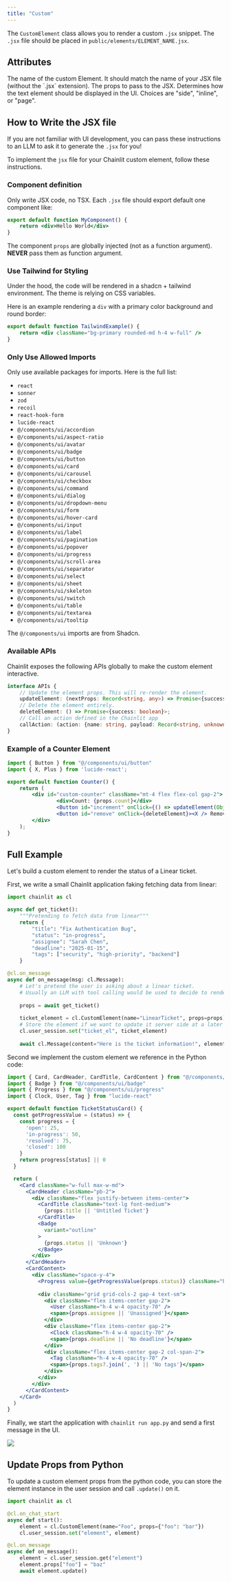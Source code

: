 ```yaml
---
title: "Custom"
---
```


The `CustomElement` class allows you to render a custom `.jsx` snippet. The `.jsx` file should be placed in `public/elements/ELEMENT_NAME.jsx`.

## Attributes

<ParamField path="name" type="str">
  The name of the custom Element. It should match the name of your JSX file (without the `.jsx` extension).
</ParamField>

<ParamField path="props" type="Dict">
  The props to pass to the JSX.
</ParamField>

<ParamField path="display" type="ElementDisplay" default="inline" optional>
  Determines how the text element should be displayed in the UI. Choices are
  "side", "inline", or "page".
</ParamField>

## How to Write the JSX file

<Note>If you are not familiar with UI development, you can pass these instructions to an LLM to ask it to generate the `.jsx` for you!</Note>

To implement the `jsx` file for your Chainlit custom element, follow these instructions.

### Component definition

Only write JSX code, no TSX. Each `.jsx` file should export default one component like:

```jsx
export default function MyComponent() {
    return <div>Hello World</div>
}
```

The component `props` are globally injected (not as a function argument). **NEVER** pass them as function argument.

### Use Tailwind for Styling

Under the hood, the code will be rendered in a shadcn + tailwind environment.
The theme is relying on CSS variables.

Here is an example rendering a `div` with a primary color background and round border:

```jsx
export default function TailwindExample() {
    return <div className="bg-primary rounded-md h-4 w-full" />
}
```

### Only Use Allowed Imports

Only use available packages for imports. Here is the full list:

- `react`
- `sonner`
- `zod`
- `recoil`
- `react-hook-form`
- `lucide-react`
- `@/components/ui/accordion`
- `@/components/ui/aspect-ratio`
- `@/components/ui/avatar`
- `@/components/ui/badge`
- `@/components/ui/button`
- `@/components/ui/card`
- `@/components/ui/carousel`
- `@/components/ui/checkbox`
- `@/components/ui/command`
- `@/components/ui/dialog`
- `@/components/ui/dropdown-menu`
- `@/components/ui/form`
- `@/components/ui/hover-card`
- `@/components/ui/input`
- `@/components/ui/label`
- `@/components/ui/pagination`
- `@/components/ui/popover`
- `@/components/ui/progress`
- `@/components/ui/scroll-area`
- `@/components/ui/separator`
- `@/components/ui/select`
- `@/components/ui/sheet`
- `@/components/ui/skeleton`
- `@/components/ui/switch`
- `@/components/ui/table`
- `@/components/ui/textarea`
- `@/components/ui/tooltip`

<Note>The `@/components/ui` imports are from Shadcn.</Note>

### Available APIs

Chainlit exposes the following APIs globally to make the custom element interactive.

```ts
interface APIs {
    // Update the element props. This will re-render the element.
    updateElement: (nextProps: Record<string, any>) => Promise<{success: boolean}>;
    // Delete the element entirely.
    deleteElement: () => Promise<{success: boolean}>;
    // Call an action defined in the Chainlit app
    callAction: (action: {name: string, payload: Record<string, unknown>}) =>Promise<{success: boolean}>;
}
```

### Example of a Counter Element

```jsx
import { Button } from "@/components/ui/button"
import { X, Plus } from 'lucide-react';

export default function Counter() {
    return (
        <div id="custom-counter" className="mt-4 flex flex-col gap-2">
                <div>Count: {props.count}</div>
                <Button id="increment" onClick={() => updateElement(Object.assign(props, {count: props.count + 1}))}><Plus /> Increment</Button>
                <Button id="remove" onClick={deleteElement}><X /> Remove</Button>
        </div>
    );
}
```

## Full Example

Let's build a custom element to render the status of a Linear ticket.

First, we write a small Chainlit application faking fetching data from linear:

```python app.py
import chainlit as cl

async def get_ticket():
    """Pretending to fetch data from linear"""
    return {
        "title": "Fix Authentication Bug",
        "status": "in-progress",
        "assignee": "Sarah Chen",
        "deadline": "2025-01-15",
        "tags": ["security", "high-priority", "backend"]
    }

@cl.on_message
async def on_message(msg: cl.Message):
    # Let's pretend the user is asking about a linear ticket.
    # Usually an LLM with tool calling would be used to decide to render the component or not.
    
    props = await get_ticket()
    
    ticket_element = cl.CustomElement(name="LinearTicket", props=props)
    # Store the element if we want to update it server side at a later stage.
    cl.user_session.set("ticket_el", ticket_element)
    
    await cl.Message(content="Here is the ticket information!", elements=[ticket_element]).send()
```

Second we implement the custom element we reference in the Python code:

```jsx public/elements/LinearTicket.jsx
import { Card, CardHeader, CardTitle, CardContent } from "@/components/ui/card"
import { Badge } from "@/components/ui/badge"
import { Progress } from "@/components/ui/progress"
import { Clock, User, Tag } from "lucide-react"

export default function TicketStatusCard() {
  const getProgressValue = (status) => {
    const progress = {
      'open': 25,
      'in-progress': 50,
      'resolved': 75,
      'closed': 100
    }
    return progress[status] || 0
  }

  return (
    <Card className="w-full max-w-md">
      <CardHeader className="pb-2">
        <div className="flex justify-between items-center">
          <CardTitle className="text-lg font-medium">
            {props.title || 'Untitled Ticket'}
          </CardTitle>
          <Badge 
            variant="outline" 
          >
            {props.status || 'Unknown'}
          </Badge>
        </div>
      </CardHeader>
      <CardContent>
        <div className="space-y-4">
          <Progress value={getProgressValue(props.status)} className="h-2" />
          
          <div className="grid grid-cols-2 gap-4 text-sm">
            <div className="flex items-center gap-2">
              <User className="h-4 w-4 opacity-70" />
              <span>{props.assignee || 'Unassigned'}</span>
            </div>
            <div className="flex items-center gap-2">
              <Clock className="h-4 w-4 opacity-70" />
              <span>{props.deadline || 'No deadline'}</span>
            </div>
            <div className="flex items-center gap-2 col-span-2">
              <Tag className="h-4 w-4 opacity-70" />
              <span>{props.tags?.join(', ') || 'No tags'}</span>
            </div>
          </div>
        </div>
      </CardContent>
    </Card>
  )
}
```

Finally, we start the application with `chainlit run app.py` and send a first message in the UI.

<Frame caption="The LinearTicket custom element rendered.">
  <img src="/images/custom-element.png" />
</Frame>

## Update Props from Python

To update a custom element props from the python code, you can store the element instance in the user session and call `.update()` on it.

```python
import chainlit as cl

@cl.on_chat_start
async def start():
    element = cl.CustomElement(name="Foo", props={"foo": "bar"})
    cl.user_session.set("element", element)

@cl.on_message
async def on_message():
    element = cl.user_session.get("element")
    element.props["foo"] = "baz"
    await element.update()
```